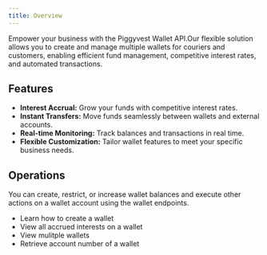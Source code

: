 ```yaml
---
title: Overview
---
```

Empower your business with the Piggyvest Wallet API.Our flexible solution allows you to create and manage multiple wallets for couriers and customers, enabling efficient fund management, competitive interest rates, and automated transactions.

## Features
- **Interest Accrual:** Grow your funds with competitive interest rates.
- **Instant Transfers:** Move funds seamlessly between wallets and external accounts.
- **Real-time Monitoring:** Track balances and transactions in real time.
- **Flexible Customization:** Tailor wallet features to meet your specific business needs.

## Operations
<Tip>You can create, restrict, or increase wallet balances and execute other actions on a wallet account using the wallet endpoints.</Tip>

- Learn how to create a wallet
- View all accrued interests on a wallet
- View mulitple wallets 
- Retrieve account number of a wallet










